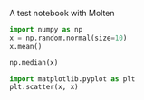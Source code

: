 A test notebook with Molten

```python
import numpy as np
x = np.random.normal(size=10)
x.mean()
```

```python
np.median(x)
```

```python
import matplotlib.pyplot as plt
plt.scatter(x, x)
```
